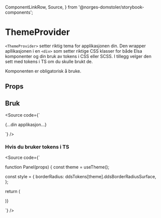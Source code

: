   ComponentLinkRow,
  Source,
} from '@norges-domstoler/storybook-components';

<Meta of={ThemeProviderStories} />

# ThemeProvider

<ComponentLinkRow
  docsHref="https://design.domstol.no/987b33f71/p/89ccf1-themeprovider"
  githubHref="https://github.com/domstolene/designsystem/tree/main/packages/components/src/components/ThemeProvider"
  storybookHref="https://domstolene.github.io/designsystem/?path=/story/dds-components-themeprovider--default"
  withBottomSpacing
/>

`<ThemeProvider>` setter riktig tema for applikasjonen din. Den wrapper apllikasjonen i en `<div>` som setter riktige CSS klasser for både Elsa komponenter og din bruk av tokens i CSS eller SCSS.
I tillegg velger den sett med tokens i TS om du skulle brukt de.

Komponenten er obligatorisk å bruke.

## Props

<Canvas of={ThemeProviderStories.Preview} sourceState="shown" />
<Controls of={ThemeProviderStories.Preview} />

## Bruk

<Source code={`

<ThemeProvider>
    {...din applikasjon...}
</ThemeProvider>

`} />

### Hvis du bruker tokens i TS

<Source code={`

<ThemeProvider>
  <Panel />
</ThemeProvider>

function Panel(props) {
const theme = useTheme();

const style = {
borderRadius: ddsTokens[theme].ddsBorderRadiusSurface,
};

return (

<div style={style} {...props} />
)}

`} />
